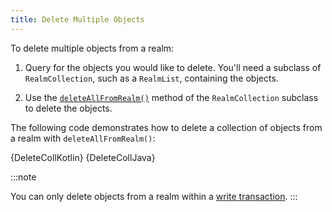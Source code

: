 ```yaml
---
title: Delete Multiple Objects
---
```


To delete multiple objects from a realm:

1. Query for the objects you would like to delete. You'll need a subclass
   of `RealmCollection`, such as a `RealmList`, containing the objects.

1. Use the [`deleteAllFromRealm()`](https://docs.mongodb.com/realm-sdks/java/latest/io/realm/RealmCollection.html#deleteAllFromRealm())
   method of the `RealmCollection` subclass to delete the objects.

The following code demonstrates how to delete a
collection of objects from a realm with `deleteAllFromRealm()`:

<Tabs groupId="java-sdk-languages">
    <TabItem value="kotlin" label="Kotlin">
        <CodeBlock language="kotlin">{DeleteCollKotlin}</CodeBlock>
    </TabItem>
    <TabItem value="java" label="Java">
        <CodeBlock language="java">{DeleteCollJava}</CodeBlock>
    </TabItem>
</Tabs>

:::note

You can only delete objects from a realm within a
[write transaction](/sdk/java/realm-database/write-transactions).
:::
